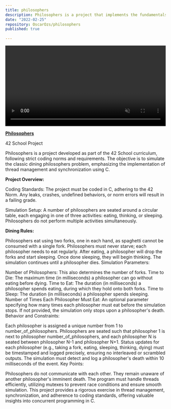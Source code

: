 ```yaml
---
title: philosophers
description: Philosophers is a project that implements the fundamentals of thread management within a process using C. It involves creating and managing threads, and explores the use of mutexes to prevent race conditions.
date: "2022-02-25"
repository: OscarOzs/philosophers
published: true
  
---
```


<video width="100%" 
  height="auto" 
  controls
  autoplay 
  muted 
  loop>
  <source src="/videos/philosophers.mp4" type="video/mp4" />
  Your browser does not support the video tag.
</video>

<u>**Philosophers**</u>

42 School Project

Philosophers is a project developed as part of the 42 School curriculum, following strict coding norms and requirements. The objective is to simulate the classic dining philosophers problem, emphasizing the implementation of thread management and synchronization using C.

**Project Overview:**

Coding Standards: The project must be coded in C, adhering to the 42 Norm. Any leaks, crashes, undefined behaviors, or norm errors will result in a failing grade.

Simulation Setup: A number of philosophers are seated around a circular table, each engaging in one of three activities: eating, thinking, or sleeping. Philosophers do not perform multiple activities simultaneously.

**Dining Rules:**

Philosophers eat using two forks, one in each hand, as spaghetti cannot be consumed with a single fork.
Philosophers must never starve; each philosopher needs to eat regularly.
After eating, a philosopher will drop the forks and start sleeping. Once done sleeping, they will begin thinking.
The simulation continues until a philosopher dies.
Simulation Parameters:

Number of Philosophers: This also determines the number of forks.
Time to Die: The maximum time (in milliseconds) a philosopher can go without eating before dying.
Time to Eat: The duration (in milliseconds) a philosopher spends eating, during which they hold onto both forks.
Time to Sleep: The duration (in milliseconds) a philosopher spends sleeping.
Number of Times Each Philosopher Must Eat: An optional parameter specifying how many times each philosopher must eat before the simulation stops. If not provided, the simulation only stops upon a philosopher's death.
Behavior and Constraints:

Each philosopher is assigned a unique number from 1 to number_of_philosophers.
Philosophers are seated such that philosopher 1 is next to philosopher number_of_philosophers, and each philosopher N is seated between philosopher N-1 and philosopher N+1.
Status updates for each philosopher (e.g., taking a fork, eating, sleeping, thinking, dying) must be timestamped and logged precisely, ensuring no interleaved or scrambled outputs.
The simulation must detect and log a philosopher's death within 10 milliseconds of the event.
Key Points:

Philosophers do not communicate with each other.
They remain unaware of another philosopher's imminent death.
The program must handle threads efficiently, utilizing mutexes to prevent race conditions and ensure smooth simulation.
This project provides a rigorous exercise in thread management, synchronization, and adherence to coding standards, offering valuable insights into concurrent programming in C.
